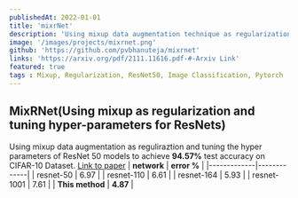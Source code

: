 ```yaml
---
publishedAt: 2022-01-01
title: 'mixrNet'
description: 'Using mixup data augmentation technique as regularization and improving the ResNet50 architecture performance'
image: '/images/projects/mixrnet.png'
github: 'https://github.com/pvbhanuteja/mixrnet'
links: 'https://arxiv.org/pdf/2111.11616.pdf-#-Arxiv Link'
featured: true
tags : Mixup, Regularization, ResNet50, Image Classification, Pytorch
---
```


## MixRNet(Using mixup as regularization and tuning hyper-parameters for ResNets)
Using mixup data augmentation as reguliraztion and tuning the hyper parameters of ResNet 50 models to achieve **94.57%** test accuracy on CIFAR-10 Dataset. [Link to paper](https://arxiv.org/abs/2111.11616)
| **network** | **error %** |
|-------------|-------------|
| resnet-50   | 6.97        |
| resnet-110  | 6.61        |
| resnet-164  | 5.93        |
| resnet-1001 | 7.61        |
| **This method** | **4.87** |